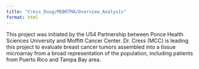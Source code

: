 ```yaml
---
title: "Cress_Doug/MEBRTMA/Overview_Analysis"
format: html
---
```


This project was initiated by the U54 Partnership between Ponce Health Sciences University
and Moffitt Cancer Center. Dr. Cress (MCC) is leading this project to evaluate breast
cancer tumors assembled into a tissue microarray from a broad representation of
the population, including patients from Puerto Rico and Tampa Bay area. 

